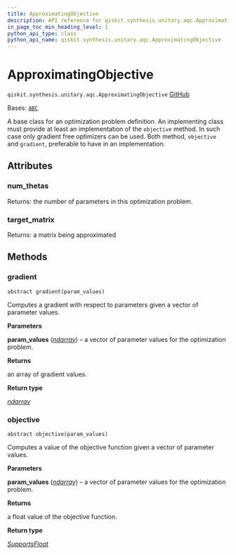 ```yaml
---
title: ApproximatingObjective
description: API reference for qiskit.synthesis.unitary.aqc.ApproximatingObjective
in_page_toc_min_heading_level: 1
python_api_type: class
python_api_name: qiskit.synthesis.unitary.aqc.ApproximatingObjective
---
```


# ApproximatingObjective

<span id="qiskit.synthesis.unitary.aqc.ApproximatingObjective" />

`qiskit.synthesis.unitary.aqc.ApproximatingObjective` [GitHub](https://github.com/qiskit/qiskit/tree/main/qiskit/synthesis/unitary/aqc/approximate.py "view source code")

Bases: [`ABC`](https://docs.python.org/3/library/abc.html#abc.ABC "(in Python v3.12)")

A base class for an optimization problem definition. An implementing class must provide at least an implementation of the `objective` method. In such case only gradient free optimizers can be used. Both method, `objective` and `gradient`, preferable to have in an implementation.

## Attributes

<span id="qiskit.synthesis.unitary.aqc.ApproximatingObjective.num_thetas" />

### num\_thetas

Returns: the number of parameters in this optimization problem.

<span id="qiskit.synthesis.unitary.aqc.ApproximatingObjective.target_matrix" />

### target\_matrix

Returns: a matrix being approximated

## Methods

### gradient

<span id="qiskit.synthesis.unitary.aqc.ApproximatingObjective.gradient" />

`abstract gradient(param_values)`

Computes a gradient with respect to parameters given a vector of parameter values.

**Parameters**

**param\_values** ([*ndarray*](https://numpy.org/doc/stable/reference/generated/numpy.ndarray.html#numpy.ndarray "(in NumPy v1.26)")) – a vector of parameter values for the optimization problem.

**Returns**

an array of gradient values.

**Return type**

[*ndarray*](https://numpy.org/doc/stable/reference/generated/numpy.ndarray.html#numpy.ndarray "(in NumPy v1.26)")

### objective

<span id="qiskit.synthesis.unitary.aqc.ApproximatingObjective.objective" />

`abstract objective(param_values)`

Computes a value of the objective function given a vector of parameter values.

**Parameters**

**param\_values** ([*ndarray*](https://numpy.org/doc/stable/reference/generated/numpy.ndarray.html#numpy.ndarray "(in NumPy v1.26)")) – a vector of parameter values for the optimization problem.

**Returns**

a float value of the objective function.

**Return type**

[*SupportsFloat*](https://docs.python.org/3/library/typing.html#typing.SupportsFloat "(in Python v3.12)")


